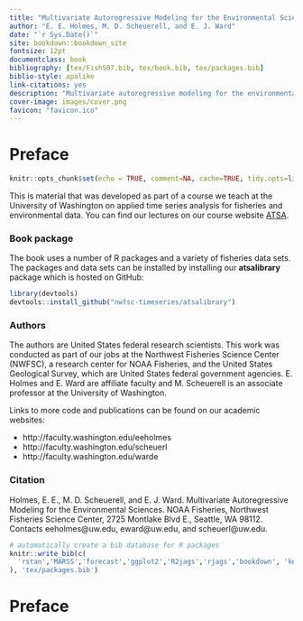```yaml
--- 
title: "Multivariate Autoregressive Modeling for the Environmental Sciences"
author: "E. E. Holmes, M. D. Scheuerell, and E. J. Ward"
date: "`r Sys.Date()`"
site: bookdown::bookdown_site
fontsize: 12pt
documentclass: book
bibliography: [tex/Fish507.bib, tex/book.bib, tex/packages.bib]
biblio-style: apalike
link-citations: yes
description: "Multivariate autoregressive modeling for the environmental sciences. This book covers univariate and multivatiate autoregressive state-space modeling, also known as vector autoregressive modeling, with example applications drawn from the ecological, fisheries, and environmental literature."
cover-image: images/cover.png
favicon: "favicon.ico"
---
```


# Preface {-}

```r
knitr::opts_chunk$set(echo = TRUE, comment=NA, cache=TRUE, tidy.opts=list(width.cutoff=60), tidy=TRUE, fig.align='center', out.width='80%')
```

This is material that was developed as part of a course we teach at the University of Washington on applied time series analysis for fisheries and environmental data.  You can find our lectures on our course website [ATSA](https://nwfsc-timeseries.github.io/atsa/).

### Book package {-}

The book uses a number of R packages and a variety of fisheries data sets.  The packages and data sets can be installed by installing our  **atsalibrary** package which is hosted on GitHub:

```r
library(devtools)
devtools::install_github("nwfsc-timeseries/atsalibrary")
```

### Authors {-}

The authors are United States federal research scientists.  This work was conducted as part of our jobs at the  Northwest Fisheries Science Center (NWFSC), a research center for NOAA Fisheries, and the United States Geological Survey, which are United States federal government agencies. E. Holmes and E. Ward are affiliate faculty and M. Scheuerell is an associate professor at the University of Washington.

Links to more code and publications can be found on our academic websites:

* http://faculty.washington.edu/eeholmes
* http://faculty.washington.edu/scheuerl
* http://faculty.washington.edu/warde


### Citation {-}


Holmes, E. E., M. D. Scheuerell, and E. J. Ward. Multivariate Autoregressive Modeling for the Environmental Sciences. NOAA Fisheries, Northwest Fisheries Science Center, 2725 Montlake Blvd E., Seattle, WA 98112.  Contacts eeholmes@uw.edu, eward@uw.edu, and scheuerl@uw.edu.


```r
# automatically create a bib database for R packages
knitr::write_bib(c(
  'rstan','MARSS','forecast','ggplot2','R2jags','rjags','bookdown', 'knitr', 'rmarkdown','urca','tseries'
), 'tex/packages.bib')
```

# Preface {-}


